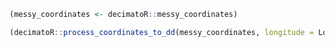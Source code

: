 

```r
(messy_coordinates <- decimatoR::messy_coordinates)
```
```r
(decimatoR::process_coordinates_to_dd(messy_coordinates, longitude = Longitude, latitude = Latitude))
```

